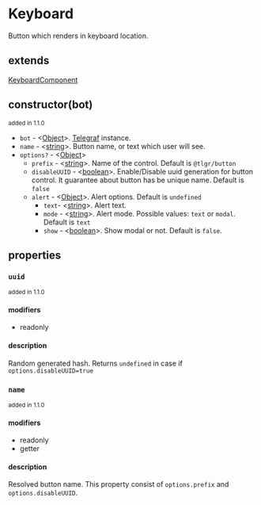 # Keyboard

Button which renders in keyboard location.

## extends

[KeyboardComponent](../component/keyboard)

## constructor(bot)

<small>added in 1.1.0</small>

- `bot` - <[Object][object]>. [Telegraf](https://telegraf.js.org/classes/Telegraf.html) instance.
- `name` - <[string][string]>. Button name, or text which user will see.
- `options?` - <[Object][object]>
  - `prefix` - <[string][string]>. Name of the control. Default is `@tlgr/button`
  - `disableUUID` - <[boolean][boolean]>. Enable/Disable uuid generation for button control. It guarantee about button has be unique name. Default is `false`
  - `alert` - <[Object][object]>. Alert options. Default is `undefined`
    - `text`- <[string][string]>. Alert text.
    - `mode` - <[string][string]>. Alert mode. Possible values: `text` or `modal`. Default is `text`
    - `show` - <[boolean][boolean]>. Show modal or not. Default is `false`.

## properties

### `uuid`

<small>added in 1.1.0</small>

#### modifiers

- readonly

#### description

Random generated hash. Returns `undefined` in case if `options.disableUUID=true`

### `name`

<small>added in 1.1.0</small>

#### modifiers

- readonly
- getter

#### description

Resolved button name. This property consist of `options.prefix` and `options.disableUUID`.

[object]: https://developer.mozilla.org/en-US/docs/Web/JavaScript/Reference/Global_Objects/Object
[function]: https://developer.mozilla.org/en-US/docs/Web/JavaScript/Reference/Functions
[string]: https://developer.mozilla.org/en-US/docs/Web/JavaScript/Data_structures#String_type
[boolean]: https://developer.mozilla.org/en-US/docs/Web/JavaScript/Data_structures#boolean_type
[number]: https://developer.mozilla.org/en-US/docs/Web/JavaScript/Data_structures#numeric_types
[symbol]: https://developer.mozilla.org/en-US/docs/Web/JavaScript/Data_structures#symbol_type
